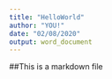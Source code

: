 ```yaml
---
title: "HelloWorld"
author: "YOU!"
date: "02/08/2020"
output: word_document
---
```



##This is a markdown file

